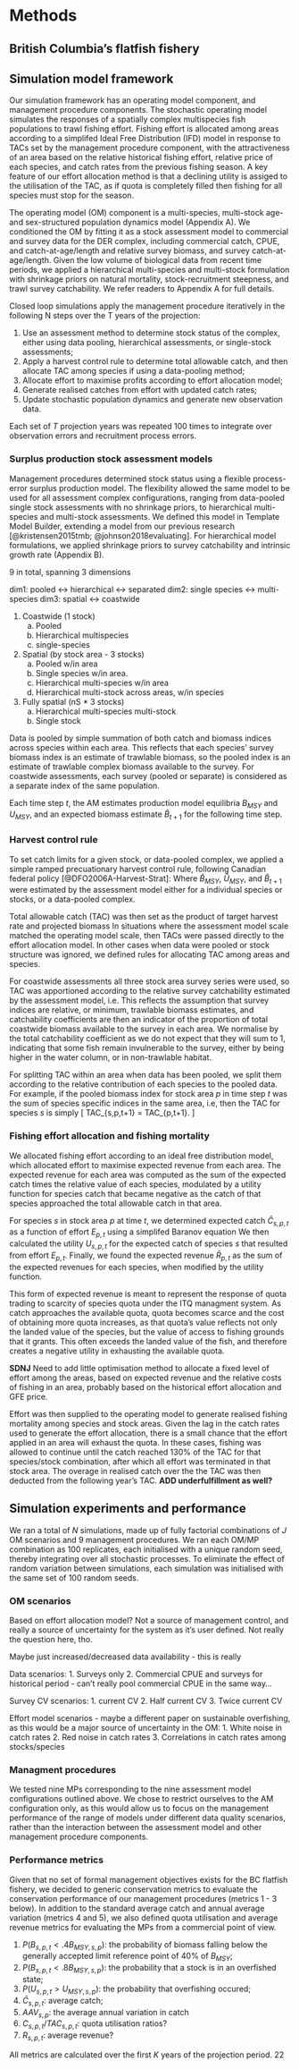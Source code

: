 # Methods

## British Columbia's flatfish fishery


## Simulation model framework

Our simulation framework has an operating
model component, and management procedure components. The
stochastic operating model simulates the responses of a 
spatially complex multispecies fish populations to
trawl fishing effort. Fishing effort is allocated among
areas according to a simplifed Ideal Free Distribution (IFD) 
model in response to TACs set by the management procedure
component, with the attractiveness of an area based on the relative 
historical fishing effort, relative price of each species, 
and catch rates from the previous fishing season. A key 
feature of our effort allocation method
is that a declining utility is assiged to the utilisation
of the TAC, as if quota is completely filled then fishing for 
all species must stop for the season.

The operating model (OM) component is a multi-species,
multi-stock age- and sex-structured population dynamics model 
(Appendix A). We conditioned the OM by fitting it as 
a stock assessment model to commercial and survey data
for the DER complex, including commercial catch, CPUE,
and catch-at-age/length and relative survey biomass,
and survey catch-at-age/length. Given the low volume
of biological data from recent time periods, we applied 
a hierarchical multi-species and multi-stock
formulation with shrinkage priors on natural mortality,
stock-recruitment steepness, and trawl survey 
catchability. We refer readers to Appendix A for 
full details.

Closed loop simulations apply the management procedure
iteratively in the following N steps over the T years 
of the projection:

1. Use an assessment method to determine stock
status of the complex, either using data pooling,
hierarchical assessments, or single-stock assessments; 
2. Apply a harvest control rule to determine
total allowable catch, and then allocate TAC 
among species if using a data-pooling method;
3. Allocate effort to maximise profits
according to effort allocation model;
4. Generate realised catches from effort with
updated catch rates;
5. Update stochastic population dynamics and
generate new observation data.

Each set of $T$ projection years was repeated
100 times to integrate over observation errors 
and recruitment process errors.

### Surplus production stock assessment models

Management procedures determined stock
status using a flexible process-error surplus 
production model. The flexibility allowed the
same model to be used for all assessment complex
configurations, ranging from data-pooled single
stock assessments with no shrinkage priors, to hierarchical
multi-species and multi-stock assessments. We defined this
model in Template Model Builder, extending
a model from our previous research [@kristensen2015tmb;
@johnson2018evaluating]. For hierarchical model formulations, 
we applied shrinkage priors to survey catchability 
and intrinsic growth rate (Appendix B).

9 in total, spanning 3 dimensions

dim1: pooled <-> hierarchical <-> separated
dim2: single species <-> multi-species
dim3: spatial <-> coastwide


1. Coastwide (1 stock)
    a. Pooled
    b. Hierarchical multispecies
    c. single-species
2. Spatial (by stock area - 3 stocks)
    a. Pooled w/in area      
    b. Single species w/in area.
    c. Hierarchical multi-species w/in area
    d. Hierarchical multi-stock across areas, w/in species
3. Fully spatial (nS * 3 stocks)
    a. Hierarchical multi-species multi-stock
    b. Single stock

Data is pooled by simple summation of both
catch and biomass indices across species within
each area. This reflects that each species' survey 
biomass index is an estimate of trawlable biomass, 
so the pooled index is an estimate of trawlable
complex biomass available to the survey. For coastwide
assessments, each survey (pooled or separate) is
considered as a separate index of the same population.

Each time step $t$, the AM estimates production model 
equilibria $B_{MSY}$ and $U_{MSY}$, and an expected 
biomass estimate $\hat{B}_{t+1}$ for the following 
time step.


### Harvest control rule

To set catch limits for a given stock, or data-pooled complex,
we applied a simple ramped precuationary harvest control 
rule, following Canadian federal policy [@DFO2006A-Harvest-Strat]:
\begin{equation}
U_{t+1} = \left\{ \begin{array}{ll}
            0 & \hat{B}_{t+1} \leq .4\hat{B}_{MSY} \\
            \frac{\hat{B}_{t+1} - .4\hat{B}_{MSY}}{(.6 - .4)\hat{B}_{MSY}} U_{MSY} & 
                .4 < \hat{B}_{t+1}/\hat{B}_{MSY} \leq .6 \\
            \hat{U}_{MSY} & \hat{B}_{t+1} \geq .6\hat{B}_{MSY}
          \end{array} \right.
\end{equation}
Where $\hat{B}_{MSY}$, $\hat{U}_{MSY}$, and $\hat{B}_{t+1}$  
were estimated by the assessment model either for 
a individual species or stocks, or a data-pooled complex.

Total allowable catch (TAC) was then set as the product
of target harvest rate and projected biomass
\begin{equation}
TAC_{t+1} = U_{t+1} \cdot \hat{B}_{t+1}.
\end{equation}
In situations where the assessment model scale matched
the operating model scale, then TACs were passed directly
to the effort allocation model. In other cases when data were
pooled or stock structure was ignored, we defined rules
for allocating TAC among areas and species.

For coastwide assessments all three stock
area survey series were used, so TAC was apportioned 
according to the relative survey catchability estimated
by the assessment model, i.e.
\begin{equation}
TAC_{p,t+1} = \frac{\hat{q}_p}{ \sum_{p'} \hat{q}_{p'} } TAC_{t+1}. 
\end{equation}
This reflects the assumption that survey indices
are relative, or minimum, trawlable biomass estimates,
and catchability coefficients are then an indicator
of the proportion of total coastwide biomass available 
to the survey in each area. We normalise by the total
catchability coefficient as we do not expect
that they will sum to 1, indicating that some fish 
remain invulnerable to the survey, either by being 
higher in the water column, or in non-trawlable habitat.

For splitting TAC within an area when data has been pooled,
we split them according to the relative contribution of each
species to the pooled data. For example, if the pooled biomass 
index for stock area $p$ in time step $t$ was the sum of species
specific indices in the same area, i.e,
\begin{equation}
I_{p,t} = \sum_s I_{s,p,t},
\end{equation}
then the TAC for species $s$ is simply
\[
TAC_{s,p,t+1} = \frac{I_{s,p,t}}{I_{p,t}} TAC_{p,t+1}.
\]


### Fishing effort allocation and fishing mortality

We allocated fishing effort according to an
ideal free distribution model, which allocated 
effort to maximise expected revenue 
from each area. The expected revenue for each
area was computed as the sum of the expected catch 
times the relative value of each species, modulated 
by a utility function for species catch that became 
negative as the catch of that species approached the 
total allowable catch in that area.

For species $s$ in stock area $p$ at time $t$, we 
determined expected catch $\hat{C}_{s,p,t}$ as a 
function of effort $E_{p,t}$ using a simplifed
Baranov equation
\begin{align}
\hat{C}_{s,p,t} &= (1 - e^{E_{p,t} \cdot \hat{q}_{p,t-1}}) \cdot \hat{B}_{s,p,t}.
\end{align}
We then calculated the utility $U_{s,p,t}$ for the
expected catch of species $s$ that resulted from
effort $E_{p,t}$. Finally, we found the
expected revenue $\bar{R}_{p,t}$ as the sum
of the expected revenues for each species,
when modified by the utility function.
\begin{align}
U_{s,p,t}(E_{p,t}) &= \frac{5 - \frac{\hat{C}_{s,p,t}}{TAC_{s,p,t}}}{4} \\
\bar{R}_{p,t} & = \sum_{s} \hat{C}_{s,p,t} \cdot P_s \cdot U_{s,p,t}(E_{p,t}).
\end{align}

This form of expected revenue is meant to represent
the response of quota trading to scarcity of species
quota under the ITQ managment system. As catch approaches
the available quota, quota becomes scarce and the cost of 
obtaining more quota increases, as that quota's value
reflects not only the landed value of the species, but
the value of access to fishing grounds that it grants. This
often exceeds the landed value of the fish, and therefore
creates a negative utility in exhausting the available
quota. 

**SDNJ** Need to add little optimisation method to 
allocate a fixed level of effort among the areas, 
based on expected revenue and the relative costs
of fishing in an area, probably based on the 
historical effort allocation and GFE price.

Effort was then supplied to the operating model to
generate realised fishing mortality among
species and stock areas. Given the lag
in the catch rates used to generate the 
effort allocation, there is a small chance
that the effort applied in an area will
exhaust the quota. In these cases, fishing
was allowed to continue until the catch
reached 130% of the TAC for that species/stock
combination, after which all effort
was terminated in that stock area. The
overage in realised catch over
the the TAC was then deducted from
the following year's TAC. **ADD underfulfillment
as well?**

## Simulation experiments and performance

We ran a total of $N$ simulations, made up of
fully factorial combinations of $J$ OM scenarios
and 9 management procedures. We ran each OM/MP 
combination as 100 replicates, each initialised
with a unique random seed, thereby integrating 
over all stochastic processes. To eliminate the
effect of random variation between simulations, 
each simulation was initialised with the same set
of 100 random seeds.

### OM scenarios

Based on effort allocation model? Not a source
of management control, and really a source of
uncertainty for the system as it's user defined.
Not really the question here, tho. 

Maybe just increased/decreased
data availability - this is really

Data scenarios:
1. Surveys only
2. Commercial CPUE and surveys for historical period - can't
really pool commercial CPUE in the same way...

Survey CV scenarios:
1. current CV
2. Half current CV
3. Twice current CV

Effort model scenarios - maybe a different paper on
sustainable overfishing, as this would be a major
source of uncertainty in the OM:
1. White noise in catch rates
2. Red noise in catch rates
3. Correlations in catch rates among stocks/species

### Managment procedures

We tested nine MPs corresponding to the nine assessment 
model configurations outlined above. We chose to restrict
ourselves to the AM configuration only, as this would
allow us to focus on the management performance
of the range of models under different data quality 
scenarios, rather than the interaction between the
assessment model and other management procedure components.

### Performance metrics

Given that no set of formal management objectives exists
for the BC flatfish fishery, we decided to generic
conservation metrics to evaluate the
conservation performance of our management procedures
(metrics 1 - 3 below). In addition to the standard 
average catch and annual average variation (metrics 4
and 5), we also defined quota utilisation
and average revenue metrics for evaluating the
MPs from a commercial point of view.

1. $P(B_{s,p,t} < .4B_{MSY,s,p})$: the probability of 
biomass falling below the generally accepted limit 
reference point of 40% of $B_{MSY}$;
2. $P(B_{s,p,t} < .8B_{MSY,s,p})$: the probability that
a stock is in an overfished state;
3. $P(U_{s,p,t} > U_{MSY,s,p})$: the probability that
overfishing occured;
4. $\bar{C}_{s,p,t}$: average catch;
5. $AAV_{s,p}$: the average annual variation in catch
\begin{equation*}
AAV_{s,p} = \frac{\sum_t |C_{s,p,t} - C_{s,p,t+1} | }{\sum_t C_{s,p,t}}.
\end{equation*}
6. $C_{s,p,t} / TAC_{s,p,t}$: quota utilisation ratios?
7. $R_{s,p,t}$: average revenue?

All metrics are calculated
over the first $K$ years of the projection
period.
22